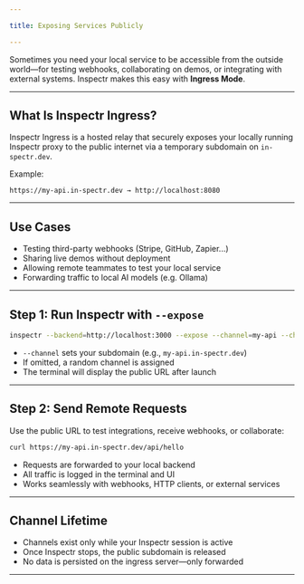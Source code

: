 ```yaml
---

title: Exposing Services Publicly

---
```



[//]: # (# Exposing Services Publicly with Inspectr Ingress)

Sometimes you need your local service to be accessible from the outside world—for testing webhooks, collaborating on demos, or integrating with external systems. Inspectr makes this easy with **Ingress Mode**.

---

## What Is Inspectr Ingress?

<FlowIngress client:only="react" />

Inspectr Ingress is a hosted relay that securely exposes your locally running Inspectr proxy to the public internet via a temporary subdomain on `in-spectr.dev`.

Example:

```
https://my-api.in-spectr.dev → http://localhost:8080
```

---

## Use Cases

* Testing third-party webhooks (Stripe, GitHub, Zapier...)
* Sharing live demos without deployment
* Allowing remote teammates to test your local service
* Forwarding traffic to local AI models (e.g. Ollama)

---

## Step 1: Run Inspectr with `--expose`

```bash
inspectr --backend=http://localhost:3000 --expose --channel=my-api --channel-code=secret123
```

* `--channel` sets your subdomain (e.g., `my-api.in-spectr.dev`)
* If omitted, a random channel is assigned
* The terminal will display the public URL after launch

---

## Step 2: Send Remote Requests

Use the public URL to test integrations, receive webhooks, or collaborate:

```bash
curl https://my-api.in-spectr.dev/api/hello
```

* Requests are forwarded to your local backend
* All traffic is logged in the terminal and UI
* Works seamlessly with webhooks, HTTP clients, or external services

---

## Channel Lifetime

* Channels exist only while your Inspectr session is active
* Once Inspectr stops, the public subdomain is released
* No data is persisted on the ingress server—only forwarded

---

[//]: # (## Best Practices)
[//]: # ()
[//]: # (* Use `--channel-code` to secure sensitive testing endpoints)
[//]: # (* Combine with `--catch` or `--mock-backend` if no backend exists)
[//]: # ()
[//]: # (---)
[//]: # ()
[//]: # (## 📚 Related Docs)
[//]: # ()
[//]: # (* [Securing Exposure →]&#40;/exposing/securing-exposure&#41;)
[//]: # (* [Webhook Debugging →]&#40;/guides/webhook-debugging&#41;)
[//]: # (* [Ollama Exposure Guide →]&#40;/use-cases/ollama&#41;)
